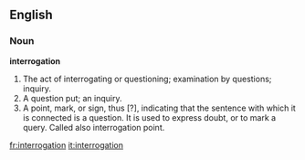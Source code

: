 ==English==

===Noun===

'''interrogation'''

#The act of interrogating or questioning; examination by questions; inquiry.
#A question put; an inquiry.
#A point, mark, or sign, thus [?], indicating that the sentence with which it is connected is a question. It is used to express doubt, or to mark a query. Called also interrogation point.

[[fr:interrogation]]
[[it:interrogation]]